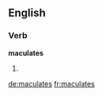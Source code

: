 ==English==

===Verb===
'''maculates'''

# {{en-third-person singular of|maculate}}

[[de:maculates]]
[[fr:maculates]]